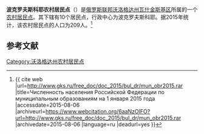 {{Infobox Settlement
| official_name = 波克罗夫斯科耶农村居民点
| native_name = Сельское поселение Покровское
| settlement_type = [[农村居民点|农村居民点]]
| subdivision_type = [[国家|国家]]
| subdivision_type1 = [[州_(俄罗斯)|州]]
| subdivision_type2 = [[区_(苏联)|区]]
| subdivision_name = {{RUS}}
| subdivision_name1 = [[沃洛格达州|沃洛格达州]]
| subdivision_name2 = [[瓦什金斯基区|瓦什金斯基区]]
| seat_type = 行政中心
| seat = 波克罗夫斯科耶
| population_as_of=2015
| population_footnotes = <ref name=stat />
| population_total = 209
| coordinates_display = inline,title
| latd =  | latm =  | lats =  | latNS = N
| longd =  | longm =  | longs =  | longEW = E
| timezone = [[莫斯科时间|MSK]]
| utc_offset = +3
| blank_name = [[俄罗斯市政土地区划代码|OKTMO编码]]
| blank_info = 
}}
'''波克罗夫斯科耶农村居民点'''（{{lang-ru|Сельское поселение Покровское}}）是[[俄罗斯联邦|俄罗斯联邦]][[沃洛格达州|沃洛格达州]][[瓦什金斯基区|瓦什金斯基区]]所属的一个[[农村居民点|农村居民点]]。其下辖有10个居民点，行政中心为波克罗夫斯科耶。据2015年统计，该农村居民点的人口为209人。<ref name=stat>{{ cite web |url=http://www.gks.ru/free_doc/doc_2015/bul_dr/mun_obr2015.rar |title=Численность населения Российской Федерации по муниципальным образованиям на 1 января 2015 года |accessdate=2015-08-06 |archiveurl=https://www.webcitation.org/6aaNzOlFO?url=http://www.gks.ru/free_doc/doc_2015/bul_dr/mun_obr2015.rar |archivedate=2015-08-06 |language=ru |deadurl=yes }}</ref>

== 参考文献 ==
{{reflist}}

{{Russia-stub}}

[[Category:沃洛格达州农村居民点|Category:沃洛格达州农村居民点]]